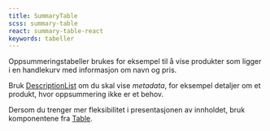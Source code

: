 ```yaml
---
title: SummaryTable
scss: summary-table
react: summary-table-react
keywords: tabeller
---
```



<Ingress>
    Oppsummeringstabeller brukes for eksempel til å vise produkter som ligger i en handlekurv med informasjon om navn og
    pris.
</Ingress>

<ComponentExample title="SummaryTable" component={SummaryTableExample} codeExample={summaryTableExampleCode} />

Bruk [DescriptionList](/komponenter/descriptionlist) om du skal vise _metadata_, for eksempel detaljer om et produkt, hvor oppsummering ikke er et behov.

Dersom du trenger mer fleksibilitet i presentasjonen av innholdet, bruk komponentene fra [Table](/komponenter/table).
